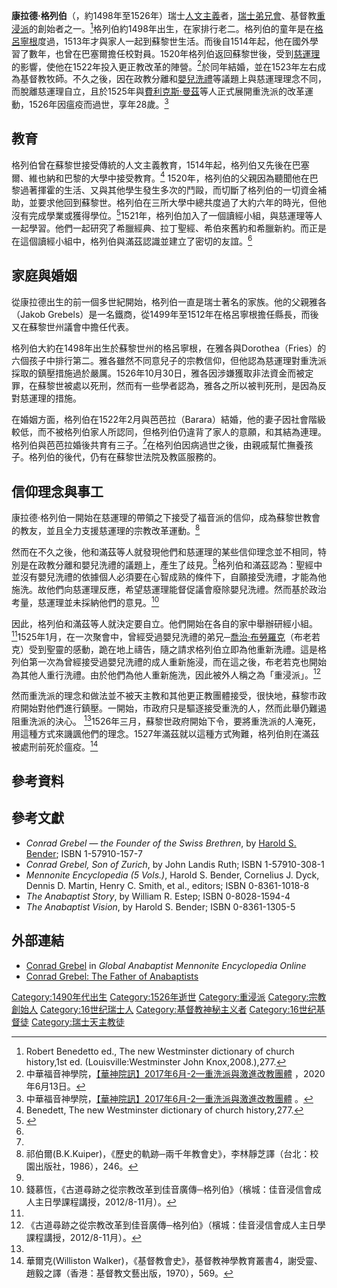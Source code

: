 '''康拉德·格列伯'''（{{lang-en|Conrad Grebel}}，約1498年至1526年）瑞士[[人文主義|人文主義]]者，[[瑞士弟兄會|瑞士弟兄會]]、基督教[[重浸派|重浸派]]的創始者之一。<ref>Robert Benedetto ed., The new Westminster dictionary of church history,1st ed. (Louisville:Westminster John Knox,2008.),277.
</ref>格列伯約1498年出生，在家排行老二。格列伯的童年是在[[格呂寧根|格呂寧根]]度過，1513年才與家人一起到蘇黎世生活。而後自1514年起，他在國外學習了數年，也曾在巴塞爾擔任校對員。1520年格列伯返回蘇黎世後，受到[[慈運理|慈運理]]的影響，使他在1522年投入更正教改革的陣營。<ref>中華福音神學院，[https://wp.ces.org.tw/%e3%80%90%e8%8f%af%e7%a5%9e%e9%99%a2%e8%a8%8a%e3%80%912017%e5%b9%b46%e6%9c%88-2/ 【華神院訊】2017年6月-2—重洗派與激進改教團體] {{Wayback|url=https://wp.ces.org.tw/%e3%80%90%e8%8f%af%e7%a5%9e%e9%99%a2%e8%a8%8a%e3%80%912017%e5%b9%b46%e6%9c%88-2/ |date=20210410120152 }}，2020年6月13日。</ref>於同年結婚，並在1523年左右成為基督教牧師。不久之後，因在政教分離和[[嬰兒洗禮|嬰兒洗禮]]等議題上與慈運理理念不同，而脫離慈運理自立，且於1525年與[[費利克斯·曼茲|費利克斯·曼茲]]等人正式展開重洗派的改革運動，1526年因瘟疫而過世，享年28歲。<ref name="#1">中華福音神學院，[https://wp.ces.org.tw/%e3%80%90%e8%8f%af%e7%a5%9e%e9%99%a2%e8%a8%8a%e3%80%912017%e5%b9%b46%e6%9c%88-2/ 【華神院訊】2017年6月-2—重洗派與激進改教團體] {{Wayback|url=https://wp.ces.org.tw/%e3%80%90%e8%8f%af%e7%a5%9e%e9%99%a2%e8%a8%8a%e3%80%912017%e5%b9%b46%e6%9c%88-2/ |date=20210410120152 }}。</ref> 

== 教育 ==
格列伯曾在蘇黎世接受傳統的人文主義教育，1514年起，格列伯又先後在巴塞爾、維也納和巴黎的大學中接受教育。<ref name="#2">Benedett, The new Westminster dictionary of church history,277.</ref> 1520年，格列伯的父親因為聽聞他在巴黎過著揮霍的生活、又與其他學生發生多次的鬥毆，而切斷了格列伯的一切資金補助，並要求他回到蘇黎世。格列伯在三所大學中總共度過了大約六年的時光，但他沒有完成學業或獲得學位。<ref name="#3">{{Cite web |url=https://en.wikipedia.org/wiki/Conrad_Grebel/ |title=Conrad Grebel |access-date=2020-06-15 |archive-date=2022-06-16 |archive-url=https://web.archive.org/web/20220616042420/https://en.wikipedia.org/wiki/Conrad_Grebel }}</ref>1521年，格列伯加入了一個讀經小組，與慈運理等人一起學習。他們一起研究了希臘經典、拉丁聖經、希伯來舊約和希臘新約。而正是在這個讀經小組中，格列伯與滿茲認識並建立了密切的友誼。<ref name="#3"/> 

== 家庭與婚姻 ==
從康拉德出生的前一個多世紀開始，格列伯一直是瑞士著名的家族。他的父親雅各（Jakob Grebels）是一名鐵商，從1499年至1512年在格呂寧根擔任縣長，而後又在蘇黎世州議會中擔任代表。

格列伯大約在1498年出生於蘇黎世州的格呂寧根，在雅各與Dorothea（Fries）的六個孩子中排行第二。雅各雖然不同意兒子的宗教信仰，但他認為慈運理對重洗派採取的鎮壓措施過於嚴厲。1526年10月30日，雅各因涉嫌獲取非法資金而被定罪，在蘇黎世被處以死刑，然而有一些學者認為，雅各之所以被判死刑，是因為反對慈運理的措施。

在婚姻方面，格列伯在1522年2月與芭芭拉（Barara）結婚，他的妻子因社會階級較低，而不被格列伯家人所認同，但格列伯仍違背了家人的意願，和其結為連理。格列伯與芭芭拉婚後共育有三子。<ref name="#2"/>在格列伯因病過世之後，由親戚幫忙撫養孩子。格列伯的後代，仍有在蘇黎世法院及教區服務的。
== 信仰理念與事工 ==
康拉德·格列伯一開始在慈運理的帶領之下接受了福音派的信仰，成為蘇黎世教會的教友，並且全力支援慈運理的宗教改革運動。<ref>祁伯爾(B.K.Kuiper)，《歷史的軌跡─兩千年教會史》，李林靜芝譯（台北：校園出版社，1986），246。</ref> 

然而在不久之後，他和滿茲等人就發現他們和慈運理的某些信仰理念並不相同，特別是在政教分離和嬰兒洗禮的議題上，產生了歧見。<ref name="#1"/>格列伯和滿茲認為：聖經中並沒有嬰兒洗禮的依據個人必須要在心智成熟的條件下，自願接受洗禮，才能為他施洗。故他們向慈運理反應，希望慈運理能督促議會廢除嬰兒洗禮。然而基於政治考量，慈運理並未採納他們的意見。<ref>錢慕恆，《古道尋跡之從宗教改革到佳音廣傳─格列伯》（檳城：佳音浸信會成人主日學課程講授，2012/8-11月）。</ref>  
 
因此，格列伯和滿茲等人就決定要自立。他們開始在各自的家中舉辦研經小組。<ref name="#1"/>1525年1月，在一次聚會中，曾經受過嬰兒洗禮的弟兄─[[喬治·布勞羅克|喬治·布勞羅克]]（布老若克）受到聖靈的感動，跪在地上禱告，隨之請求格列伯立即為他重新洗禮。這是格列伯第一次為曾經接受過嬰兒洗禮的成人重新施浸，而在這之後，布老若克也開始為其他人重行洗禮。由於他們為他人重新施洗，因此被外人稱之為「重浸派」。<ref>《古道尋跡之從宗教改革到佳音廣傳─格列伯》（檳城：佳音浸信會成人主日學課程講授，2012/8-11月）。</ref>  
 
然而重洗派的理念和做法並不被天主教和其他更正教團體接受，很快地，蘇黎市政府開始對他們進行鎮壓。一開始，市政府只是驅逐接受重洗的人，然而此舉仍難遏阻重洗派的決心。 <ref name="#1"/>1526年三月，蘇黎世政府開始下令，要將重洗派的人淹死，用這種方式來譏諷他們的理念。1527年滿茲就以這種方式殉難，格列伯則在滿茲被處刑前死於瘟疫。<ref>華爾克(Williston Walker)，《基督教會史》，基督教神學教育叢書4，謝受靈、趙毅之譯（香港：基督教文藝出版，1970），569。</ref>  
 
== 參考資料 ==
{{reflist}}

== 參考文獻 ==
*''Conrad Grebel — the Founder of the Swiss Brethren'', by [[Harold_S._Bender|Harold S. Bender]]; ISBN 1-57910-157-7
*''Conrad Grebel, Son of Zurich'', by John Landis Ruth; ISBN 1-57910-308-1
*''Mennonite Encyclopedia (5 Vols.)'', Harold S. Bender, Cornelius J. Dyck, Dennis D. Martin, Henry C. Smith, et al., editors; ISBN 0-8361-1018-8
*''The Anabaptist Story'', by William R. Estep; ISBN 0-8028-1594-4
*''The Anabaptist Vision'', by Harold S. Bender; ISBN 0-8361-1305-5

== 外部連結 ==
*[http://www.gameo.org/encyclopedia/contents/G7432.html Conrad Grebel] {{Wayback|url=http://www.gameo.org/encyclopedia/contents/G7432.html |date=20130512052524 }} in ''Global Anabaptist Mennonite Encyclopedia Online''
*[https://web.archive.org/web/20040121103107/http://cat.xula.edu/tpr/people/grebel/ Conrad Grebel: The Father of Anabaptists]

{{Authority control}}

[[Category:1490年代出生|Category:1490年代出生]]
[[Category:1526年逝世|Category:1526年逝世]]
[[Category:重浸派|Category:重浸派]]
[[Category:宗教創始人|Category:宗教創始人]]
[[Category:16世纪瑞士人|Category:16世纪瑞士人]]
[[Category:基督教神秘主义者|Category:基督教神秘主义者]]
[[Category:16世纪基督徒|Category:16世纪基督徒]]
[[Category:瑞士天主教徒|Category:瑞士天主教徒]]